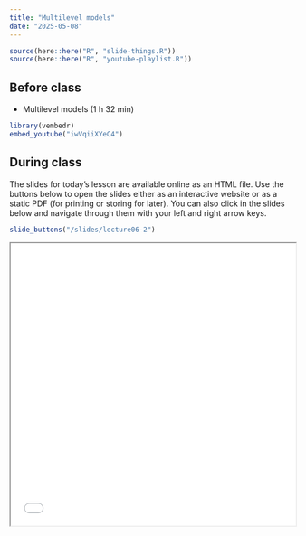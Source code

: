 ```yaml
---
title: "Multilevel models"
date: "2025-05-08"
---
```

```r
source(here::here("R", "slide-things.R"))
source(here::here("R", "youtube-playlist.R"))
```

## Before class

- <i class="fab fa-youtube"></i> Multilevel models (1 h 32 min)

```r
library(vembedr)
embed_youtube("iwVqiiXYeC4")
```


## During class

The slides for today's lesson are available online as an HTML file. Use the buttons below to open the slides either as an interactive website or as a static PDF (for printing or storing for later). You can also click in the slides below and navigate through them with your left and right arrow keys.

```r
slide_buttons("/slides/lecture06-2")
```
<iframe src="/slides/lecture06-2.html" width="100%" height="500px"></iframe> 